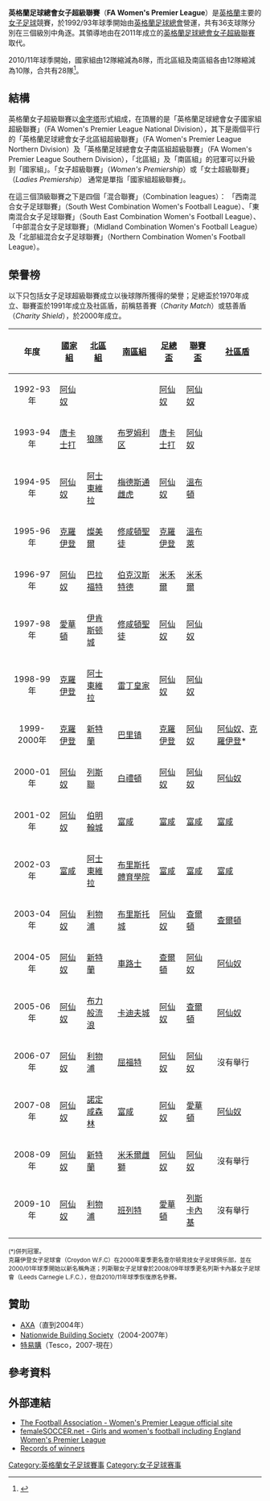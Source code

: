 {{noteTA|G1=足球}}
'''英格蘭足球總會女子超級聯賽'''（'''FA Women's Premier League'''）是[[英格蘭|英格蘭]]主要的[[女子足球|女子足球]]競賽，於1992/93年球季開始由[[英格蘭足球總會|英格蘭足球總會]]營運，共有36支球隊分別在三個級別中角逐。其領導地由在2011年成立的[[英格蘭足球總會女子超級聯賽|英格蘭足球總會女子超級聯賽]]取代。

2010/11年球季開始，國家組由12隊縮減為8隊，而北區組及南區組各由12隊縮減為10隊，合共有28隊<ref>{{cite news |language=en |url=http://www.thefa.com/Leagues/WomensPremierLeague/NewsAndFeatures/2010/10-11 |title=A new era |publisher=[[英格蘭足球總會|''thefa.com'']] |date=2010-08-20 |accessdate=2010-11-25}}</ref>。

==結構==
英格蘭女子超級聯賽以[[金字塔|金字塔]]形式組成，在頂層的是「英格蘭足球總會女子國家組超級聯賽」（FA Women's Premier League National Division），其下是兩個平行的「英格蘭足球總會女子北區組超級聯賽」（FA Women's Premier League Northern Division）及「英格蘭足球總會女子南區組超級聯賽」（FA Women's Premier League Southern Division），「北區組」及「南區組」的冠軍可以升級到「國家組」。「女子超級聯賽」（''Women's Premiership''）或「女士超級聯賽」（''Ladies Premiership''） 通常是單指「國家組超級聯賽」。 

在這三個頂級聯賽之下是四個「混合聯賽」（Combination leagues）： 「西南混合女子足球聯賽」（South West Combination Women's Football League）、「東南混合女子足球聯賽」（South East Combination Women's Football League）、「中部混合女子足球聯賽」（Midland Combination Women's Football League）及「北部組混合女子足球聯賽」（Northern Combination Women's Football League）。

== 榮譽榜 ==
以下只包括女子足球超級聯賽成立以後球隊所獲得的榮譽；足總盃於1970年成立、聯賽盃於1991年成立及社區盾，前稱慈善賽（''Charity Match''）或慈善盾（''Charity Shield''），於2000年成立。


{| border="1" cellspacing="0" cellpadding="3"
|----- style="background:#efefef"
! 年度
! [[英格蘭足球總會女子國家組超級聯賽|國家組]]
! [[英格蘭足球總會女子北區組超級聯賽|北區組]]
! [[英格蘭足球總會女子南區組超級聯賽|南區組]]
! [[英格蘭女子足總盃|足總盃]]
! [[英格蘭女子聯賽盃|聯賽盃]]
! [[英格蘭女子社區盾|社區盾]]
|-----
| align="center" | 1992-93年 
| [[阿森纳女子足球俱乐部|阿仙奴]] ||  ||
| [[阿森纳女子足球俱乐部|阿仙奴]] || [[阿森纳女子足球俱乐部|阿仙奴]] ||
|-----
| align="center" | 1993-94年 
| [[唐卡士打流浪百麗絲女子足球會|唐卡士打]] || [[伍尔弗汉普顿流浪女子足球俱乐部|狼隊]] || [[布罗姆利区女子足球俱乐部|布罗姆利区]]
| [[唐卡士打流浪百麗絲女子足球會|唐卡士打]] || [[阿森纳女子足球俱乐部|阿仙奴]] ||
|-----
| align="center" | 1994-95年 
| [[阿森纳女子足球俱乐部|阿仙奴]] || [[阿士東維拉女子足球會|阿士東維拉]] || [[梅德斯通雌虎女子足球俱乐部|梅德斯通雌虎]]
| [[阿森纳女子足球俱乐部|阿仙奴]] || [[温布顿女子足球俱乐部|溫布頓]] ||
|-----
| align="center" | 1995-96年 
| [[查尔顿竞技女子足球俱乐部|克羅伊登]] || [[特兰米尔流浪者女子足球俱乐部|燦美爾]] || [[南安普顿圣徒女子足球俱乐部|修咸頓聖徒]]
| [[查尔顿竞技女子足球俱乐部|克羅伊登]] || [[温布利女子足球俱乐部|溫布萊]] ||
|-----
| align="center" | 1996-97年 
| [[阿森纳女子足球俱乐部|阿仙奴]] || [[布拉德福德城女子足球俱乐部|巴拉福特]] || [[伯克汉斯特德女子足球俱乐部|伯克汉斯特德]]
| [[米尔沃尔女子足球俱乐部|米禾爾]] || [[米尔沃尔女子足球俱乐部|米禾爾]] ||
|-----
| align="center" | 1997-98年 
| [[埃弗顿女子足球俱乐部|愛華頓]] || [[伊肯斯顿城子足球俱乐部|伊肯斯顿城]] || [[南安普顿圣徒女子足球俱乐部|修咸頓聖徒]]
| [[阿森纳女子足球俱乐部|阿仙奴]] || [[阿森纳女子足球俱乐部|阿仙奴]] ||
|-----
| align="center" | 1998-99年 
| [[查尔顿竞技女子足球俱乐部|克羅伊登]] || [[阿士東維拉女子足球會|阿士東維拉]] || [[雷丁皇家女子足球俱乐部|雷丁皇家]]
| [[阿森纳女子足球俱乐部|阿仙奴]] || [[阿森纳女子足球俱乐部|阿仙奴]] ||
|-----
| align="center" | 1999-2000年 
| [[查尔顿竞技女子足球俱乐部|克羅伊登]] || [[桑德兰足球俱乐部女子|新特蘭]] || [[巴里镇女子足球俱乐部|巴里镇]]
| [[查尔顿竞技女子足球俱乐部|克羅伊登]] || [[阿森纳女子足球俱乐部|阿仙奴]] || [[阿森纳女子足球俱乐部|阿仙奴]]、[[查尔顿竞技女子足球俱乐部|克羅伊登]]*
|-----
| align="center" | 2000-01年 
| [[阿森纳女子足球俱乐部|阿仙奴]] || [[列斯聯女子足球會|列斯聯]] || [[布莱顿女子足球俱乐部|白禮頓]]
| [[阿森纳女子足球俱乐部|阿仙奴]]
| [[阿森纳女子足球俱乐部|阿仙奴]] || [[阿森纳女子足球俱乐部|阿仙奴]]
|-----
| align="center" | 2001-02年 
| [[阿森纳女子足球俱乐部|阿仙奴]] || [[伯明翰城女子足球會|伯明翰城]] || [[富勒姆女子足球俱乐部|富咸]]
| [[富勒姆女子足球俱乐部|富咸]]
| [[富勒姆女子足球俱乐部|富咸]] || [[富勒姆女子足球俱乐部|富咸]]
|-----
| align="center" | 2002-03年 
| [[富勒姆女子足球俱乐部|富咸]] || [[阿士東維拉女子足球會|阿士東維拉]] || [[布里斯托尔体育学院女子足球俱乐部|布里斯托體育學院]]
| [[富勒姆女子足球俱乐部|富咸]]
| [[富勒姆女子足球俱乐部|富咸]] || [[富勒姆女子足球俱乐部|富咸]]
|-----
| align="center" | 2003-04年 
| [[阿森纳女子足球俱乐部|阿仙奴]] || [[利物浦女子足球俱乐部|利物浦]] || [[布里斯托尔城女子足球俱乐部|布里斯托城]]
| [[阿森纳女子足球俱乐部|阿仙奴]]
| [[查尔顿竞技女子足球俱乐部|查爾頓]] || [[查尔顿竞技女子足球俱乐部|查爾頓]]
|-----
| align="center" | 2004-05年 
| [[阿森纳女子足球俱乐部|阿仙奴]] || [[桑德兰足球俱乐部女子|新特蘭]] || [[切尔西女子足球俱乐部|車路士]]
| [[查尔顿竞技女子足球俱乐部|查爾頓]]
| [[阿森纳女子足球俱乐部|阿仙奴]] || [[阿森纳女子足球俱乐部|阿仙奴]]
|-----
| align="center" | 2005-06年 
| [[阿森纳女子足球俱乐部|阿仙奴]] || [[布莱克本流浪者女子足球俱乐部|布力般流浪]] || [[卡迪夫城女子足球俱乐部|卡迪夫城]]
| [[阿森纳女子足球俱乐部|阿仙奴]]
| [[查尔顿竞技女子足球俱乐部|查爾頓]] || [[阿森纳女子足球俱乐部|阿仙奴]]
|-----
| align="center" | 2006-07年 
| [[阿森纳女子足球俱乐部|阿仙奴]] || [[利物浦女子足球俱乐部|利物浦]] || [[沃特福德女子足球俱乐部|屈福特]]
| [[阿森纳女子足球俱乐部|阿仙奴]]
| [[阿森纳女子足球俱乐部|阿仙奴]] || 沒有舉行
|-----
| align="center" | 2007-08年 
| [[阿森纳女子足球俱乐部|阿仙奴]] || [[诺丁汉森林女子足球俱乐部|諾定咸森林]] || [[富勒姆女子足球俱乐部|富咸]]
| [[阿森纳女子足球俱乐部|阿仙奴]] 
| [[埃弗顿女子足球俱乐部|愛華頓]] || [[阿森纳女子足球俱乐部|阿仙奴]]
|-----
| align="center" | 2008-09年 
| [[阿森纳女子足球俱乐部|阿仙奴]] || [[桑德兰足球俱乐部女子|新特蘭]] || [[米尔沃尔雌狮女子足球俱乐部|米禾爾雌獅]]
| [[阿森纳女子足球俱乐部|阿仙奴]] 
| [[阿森纳女子足球俱乐部|阿仙奴]] || 沒有舉行
|-----
| align="center" | 2009-10年 
| [[阿森纳女子足球俱乐部|阿仙奴]] || [[利物浦女子足球俱乐部|利物浦]] || [[巴尼特女子足球俱乐部|班列特]]
| [[埃弗顿女子足球俱乐部|愛華頓]]
| [[列斯聯女子足球會|列斯卡內基]] || 沒有舉行
|}

<small>(*)併列冠軍。<br />克羅伊登女子足球會（Croydon W.F.C）在2000年夏季更名查尔顿竞技女子足球俱乐部，並在2000/01年球季開始以新名稱角逐；列斯聯女子足球會於2008/09年球季更名列斯卡內基女子足球會（Leeds Carnegie L.F.C.），但自2010/11年球季恢復原名參賽。</small>

== 贊助 ==
*[[AXA|AXA]]（直到2004年）
*[[Nationwide_Building_Society|Nationwide Building Society]]（2004-2007年）
*[[特易購|特易購]]（Tesco，2007-現在）

== 參考資料 ==
{{reflist}}

== 外部連結 ==
*[http://www.thefa.com/Womens/PremierLeague/ The Football Association - Women's Premier League official site]
*[http://www.femaleSOCCER.net femaleSOCCER.net - Girls and women's football including England Women's Premier League]
*[http://www.rsssf.com/resultsp00.html Records of winners] {{Wayback|url=http://www.rsssf.com/resultsp00.html |date=20100208020946 }}

[[Category:英格蘭女子足球賽事|Category:英格蘭女子足球賽事]]
[[Category:女子足球赛事|Category:女子足球赛事]]